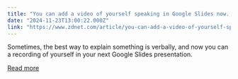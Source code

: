 ```yaml
---
title: "You can add a video of yourself speaking in Google Slides now. Here's how"
date: "2024-11-23T13:00:22.000Z"
link: "https://www.zdnet.com/article/you-can-add-a-video-of-yourself-speaking-in-google-slides-now-heres-how/"
---
```


Sometimes, the best way to explain something is verbally, and now you can a recording of yourself in your next Google Slides presentation.

[Read more](https://www.zdnet.com/article/you-can-add-a-video-of-yourself-speaking-in-google-slides-now-heres-how/)

